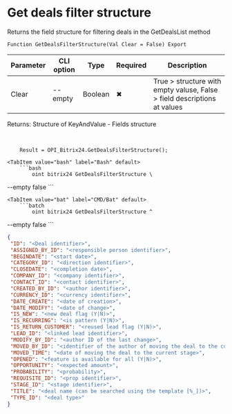 ﻿---
sidebar_position: 7
---


# Get deals filter structure
 Returns the field structure for filtering deals in the GetDealsList method



`Function GetDealsFilterStructure(Val Clear = False) Export`

  | Parameter | CLI option | Type | Required | Description |
  |-|-|-|-|-|
  | Clear | --empty | Boolean | &#x2716; | True > structure with empty valuse, False > field descriptions at values |

  
  Returns:  Structure of KeyAndValue - Fields structure

<br/>




```bsl title="1C:Enterprise/OneScript code example"
    Result = OPI_Bitrix24.GetDealsFilterStructure();
```
 

 <Tabs>
  
    <TabItem value="bash" label="Bash" default>
        ```bash
            oint bitrix24 GetDealsFilterStructure \
 --empty false
        ```
    </TabItem>
  
    <TabItem value="bat" label="CMD/Bat" default>
        ```batch
            oint bitrix24 GetDealsFilterStructure ^
 --empty false
        ```
    </TabItem>
</Tabs>


```json title="Result"
{
 "ID": "<Deal identifier>",
 "ASSIGNED_BY_ID": "<responsible person identifier>",
 "BEGINDATE": "<start date>",
 "CATEGORY_ID": "<direction identifier>",
 "CLOSEDATE": "<completion date>",
 "COMPANY_ID": "<company identifier>",
 "CONTACT_ID": "<contact identifier>",
 "CREATED_BY_ID": "<author identifier>",
 "CURRENCY_ID": "<currency identifier>",
 "DATE_CREATE": "<date of creation>",
 "DATE_MODIFY": "<date of change>",
 "IS_NEW": "<new deal flag (Y|N)>",
 "IS_RECURRING": "<is pattern (Y|N)>",
 "IS_RETURN_CUSTOMER": "<reused lead flag (Y|N)>",
 "LEAD_ID": "<linked lead identifier>",
 "MODIFY_BY_ID": "<author ID of the last change>",
 "MOVED_BY_ID": "<identifier of the author of moving the deal to the current stage>",
 "MOVED_TIME": "<date of moving the deal to the current stage>",
 "OPENED": "<feature is available for all (Y|N)>",
 "OPPORTUNITY": "<expected amount>",
 "PROBABILITY": "<probability>",
 "REQUISITE_ID": "<prop identifier>",
 "STAGE_ID": "<stage identifier>",
 "TITLE": "<deal name (can be searched using the template [%_])>",
 "TYPE_ID": "<deal type>"
}
```
